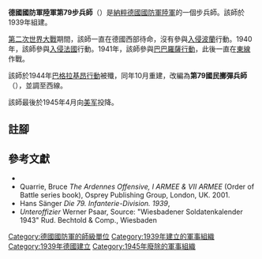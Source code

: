 {{Infobox military unit
|unit_name = 德國國防軍陸軍第79步兵師<br/>德國國防軍陸軍第79國民擲彈兵師
|image = 79th Infantry Division Insignia.svg
|image_size = 150
|caption =
|dates = 1939年至1945年4月
|country = {{flag|Nazi Germany}}
|type = [[步兵|步兵]]
|size = [[师_(军队)|師]]
|branch = [[納粹德國陸軍|陸軍]]
|command_structure =
|garrison =
|garrison_label =
|nickname =
|patron =
|motto =
|colors =
|colors_label =
|march =
|mascot =
|equipment =
|equipment_label =
|battles =
}}

'''德國國防軍陸軍第79步兵師'''（{{lang-de|'''79. Infanterie-Division'''}}）是[[納粹德國|納粹德國]][[德國國防軍|國防軍]][[納粹德國陸軍|陸軍]]的一個步兵師。該師於1939年組建{{cfn|Mitcham|y=2007}}。

[[第二次世界大戰|第二次世界大戰]]期間，該師一直在德國西部待命，沒有參與[[波蘭戰役|入侵波蘭]]行動。1940年，該師參與[[法國戰役|入侵法國]]行動。1941年，該師參與[[巴巴羅薩行動|巴巴羅薩行動]]，此後一直在[[苏德战争|東線]]作戰。

該師於1944年[[巴格拉基昂行動|巴格拉基昂行動]]被殲，同年10月重建，改編為'''第79國民擲彈兵師'''（{{lang-de|'''79. Grenadier-Division'''}}），並調至西線。

該師最後於1945年4月向[[美军|美军]]投降。

== 註腳 ==
{{reflist}}

== 參考文獻 ==
* {{Cite book|last=Mitcham |first=Samuel W., Jr.|author-link=Samuel W. Mitcham|title=German Order of Battle, Volume One: 1st – 290th Infantry Divisions in WWII|year=2007|publisher=Stackpole Books|location=PA; United States of America|isbn=978-0-8117-3416-5|ref={{sfnRef|Mitcham|y=2007}}}}
* Quarrie, Bruce  ''The Ardennes Offensive, I ARMEE & VII ARMEE'' (Order of Battle series book), Osprey Publishing Group, London, UK. 2001. {{ISBN|1-85532-913-1}}
* Hans Sänger ''Die 79. Infanterie-Division. 1939'', {{ISBN|3895552135}}
* ''Unteroffizier'' Werner Psaar, Source: "Wiesbadener Soldatenkalender 1943" Rud. Bechtold & Comp., Wiesbaden

{{mil-stub}}
{{德國國防軍陸軍的步兵師}}
[[Category:德國國防軍的師級單位|Category:德國國防軍的師級單位]]
[[Category:1939年建立的軍事組織|Category:1939年建立的軍事組織]]
[[Category:1939年德國建立|Category:1939年德國建立]]
[[Category:1945年廢除的軍事組織|Category:1945年廢除的軍事組織]]